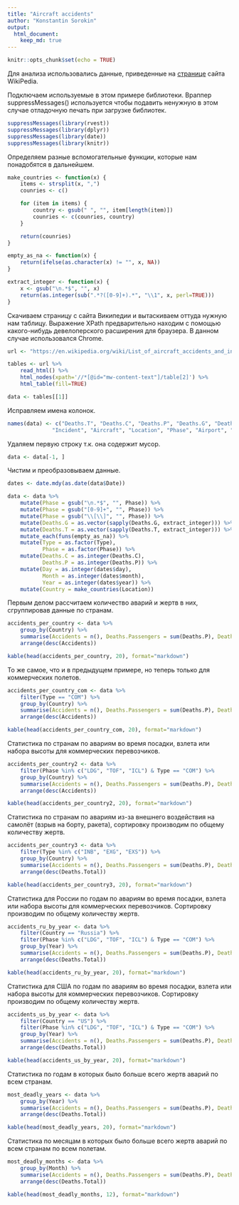 ```yaml
---
title: "Aircraft accidents"
author: "Konstantin Sorokin"
output:  
  html_document:  
    keep_md: true
---
```


```r
knitr::opts_chunk$set(echo = TRUE)
```
Для анализа использовались данные, приведенные на [странице](https://en.wikipedia.org/wiki/List_of_aircraft_accidents_and_incidents_resulting_in_at_least_50_fatalities) сайта WikiPedia.

Подключаем используемые в этом примере библиотеки. Враппер suppressMessages() используется
чтобы подавить ненужную в этом случае отладочную печать при загрузке библиотек.
```r
suppressMessages(library(rvest))
suppressMessages(library(dplyr))
suppressMessages(library(date))
suppressMessages(library(knitr))
```

Определяем разные вспомогательные функции, которые нам понадобятся в дальнейшем.
```r
make_countries <- function(x) {
    items <- strsplit(x, ",")
    counries <- c()

    for (item in items) {
        country <- gsub(" ", "", item[length(item)])
        counries <- c(counries, country)
    }

    return(counries)
}

empty_as_na <- function(x) {
    return(ifelse(as.character(x) != "", x, NA))
}

extract_integer <- function(x) {
    x <- gsub("\n.*$", "", x)
    return(as.integer(sub(".*?([0-9]+).*", "\\1", x, perl=TRUE)))
}

```

Скачиваем страницу с сайта Википедии и вытаскиваем оттуда нужную нам таблицу. Выражение XPath
предварительно находим с помощью какого-нибудь девелоперского расширения для браузера. В данном
случае использовался Chrome.
```r
url <- "https://en.wikipedia.org/wiki/List_of_aircraft_accidents_and_incidents_resulting_in_at_least_50_fatalities"

tables <- url %>%
    read_html() %>%
    html_nodes(xpath='//*[@id="mw-content-text"]/table[2]') %>%
    html_table(fill=TRUE)

data <- tables[[1]]
```

Исправляем имена колонок.
```r
names(data) <- c("Deaths.T", "Deaths.C", "Deaths.P", "Deaths.G", "Deaths.N", "Type",
              "Incident", "Aircraft", "Location", "Phase", "Airport", "Distance", "Date")
```

Удаляем первую строку т.к. она содержит мусор.
```r
data <- data[-1, ]
```

Чистим и преобразовываем данные.
```r
dates <- date.mdy(as.date(data$Date))

data <- data %>%
    mutate(Phase = gsub("\n.*$", "", Phase)) %>%
    mutate(Phase = gsub("[0-9]+", "", Phase)) %>%
    mutate(Phase = gsub("\\[\\]", "", Phase)) %>%
    mutate(Deaths.G = as.vector(sapply(Deaths.G, extract_integer))) %>%
    mutate(Deaths.T = as.vector(sapply(Deaths.T, extract_integer))) %>%
    mutate_each(funs(empty_as_na)) %>%
    mutate(Type = as.factor(Type),
           Phase = as.factor(Phase)) %>%
    mutate(Deaths.C = as.integer(Deaths.C),
           Deaths.P = as.integer(Deaths.P)) %>%
    mutate(Day = as.integer(dates$day),
           Month = as.integer(dates$month),
           Year = as.integer(dates$year)) %>%
    mutate(Country = make_countries(Location))
```

Первым делом рассчитаем количество аварий и жертв в них, сгруппировав данные по странам.
```r
accidents_per_country <- data %>%
    group_by(Country) %>%
    summarise(Accidents = n(), Deaths.Passengers = sum(Deaths.P), Deaths.Total = sum(Deaths.T)) %>%
    arrange(desc(Accidents))

kable(head(accidents_per_country, 20), format="markdown")
```

То же самое, что и в предыдущем примере, но теперь только для коммерческих полетов.
```r
accidents_per_country_com <- data %>%
    filter(Type == "COM") %>%
    group_by(Country) %>%
    summarise(Accidents = n(), Deaths.Passengers = sum(Deaths.P), Deaths.Total = sum(Deaths.T)) %>%
    arrange(desc(Accidents))

kable(head(accidents_per_country_com, 20), format="markdown")
```

Статистика по странам по авариям во время посадки, взлета или набора высоты для коммерческих
перевозчиков.
```r
accidents_per_country2 <- data %>%
    filter(Phase %in% c("LDG", "TOF", "ICL") & Type == "COM") %>%
    group_by(Country) %>%
    summarise(Accidents = n(), Deaths.Passengers = sum(Deaths.P), Deaths.Total = sum(Deaths.T)) %>%
    arrange(desc(Accidents))

kable(head(accidents_per_country2, 20), format="markdown")
```

Статистика по странам по авариям из-за внешнего воздействия на самолёт (взрыв на борту, ракета),
сортировку производим по общему количеству жертв.
```r
accidents_per_country3 <- data %>%
    filter(Type %in% c("INB", "EXG", "EXS")) %>%
    group_by(Country) %>%
    summarise(Accidents = n(), Deaths.Passengers = sum(Deaths.P), Deaths.Total = sum(Deaths.T)) %>%
    arrange(desc(Deaths.Total))

kable(head(accidents_per_country3, 20), format="markdown")
```

Статистика для России по годам по авариям во время посадки, взлета или набора высоты для
коммерческих перевозчиков. Сортировку производим по общему количеству жертв.
```r
accidents_ru_by_year <- data %>%
    filter(Country == "Russia") %>%
    filter(Phase %in% c("LDG", "TOF", "ICL") & Type == "COM") %>%
    group_by(Year) %>%
    summarise(Accidents = n(), Deaths.Passengers = sum(Deaths.P), Deaths.Total = sum(Deaths.T)) %>%
    arrange(desc(Deaths.Total))

kable(head(accidents_ru_by_year, 20), format="markdown")
```

Статистика для США по годам по авариям во время посадки, взлета или набора высоты для
коммерческих перевозчиков. Сортировку производим по общему количеству жертв.
```r
accidents_us_by_year <- data %>%
    filter(Country == "US") %>%
    filter(Phase %in% c("LDG", "TOF", "ICL") & Type == "COM") %>%
    group_by(Year) %>%
    summarise(Accidents = n(), Deaths.Passengers = sum(Deaths.P), Deaths.Total = sum(Deaths.T)) %>%
    arrange(desc(Deaths.Total))

kable(head(accidents_us_by_year, 20), format="markdown")
```

Статистика по годам в которых было больше всего жертв аварий по всем странам.
```r
most_deadly_years <- data %>%
    group_by(Year) %>%
    summarise(Accidents = n(), Deaths.Passengers = sum(Deaths.P), Deaths.Total = sum(Deaths.T)) %>%
    arrange(desc(Deaths.Total))

kable(head(most_deadly_years, 20), format="markdown")
```

Статистика по месяцам в которых было больше всего жертв аварий по всем странам по всем полетам.
```r
most_deadly_months <- data %>%
    group_by(Month) %>%
    summarise(Accidents = n(), Deaths.Passengers = sum(Deaths.P), Deaths.Total = sum(Deaths.T)) %>%
    arrange(desc(Deaths.Total))

kable(head(most_deadly_months, 12), format="markdown")
```
